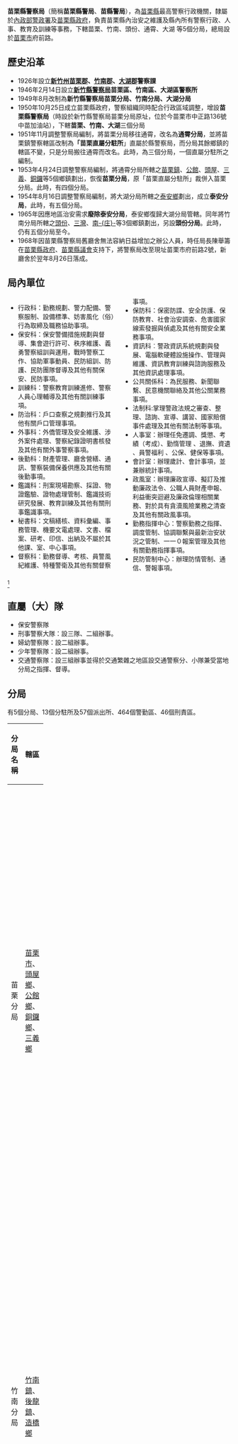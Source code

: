 {{中華民國政府部門基礎資訊
|部門名稱       = 苗栗縣警察局
|外文名稱       = Miaoli County Police Bureau
|外文語言       = 英語
|部門標誌       = Republic of China Police Logo.svg
|代表圖像       = 
|代表圖像名稱    =  
|首長職銜       = 局長
|首長姓名       = 周煥興
|副首長職銜     = 副局長
|副首長姓名     = 邱麗宜
|副首長姓名二   = 梁仁輝
|副首長姓名三   = 
|副首長職銜二   = 
|副首長二姓名   = 
|副首長二姓名二 = 
|副首長二姓名三 = 
|秘書長職銜     = 主任秘書
|秘書長姓名     = 莊武能
|秘書長姓名二   = 
|秘書長姓名三   = 
|副秘書長職銜   = 督察長
|副秘書長姓名   = [[劉文雄|劉文雄]]
|副秘書長姓名二 = 
|副秘書長姓名三 = 
|任命者姓名     = 
|成立日期       = 1950年10月25日
|解散日期       = 
|所屬部門       = [[內政部警政署|內政部警政署]]、[[苗栗縣政府|苗栗縣政府]]
|組織編制       = 
|授權法源       = 《苗栗縣政府組織自治條例》第七條第一項
|員額任期       = 
|年度預算額     = 
|地址           = 360006[[苗栗縣|苗栗縣]][[苗栗市|苗栗市]]建功里府前路2號
|電話           = +886 37 321-301
|網站           = https://www.mpb.gov.tw/
|備註           = 
}}
'''苗栗縣警察局'''（簡稱'''苗栗縣警局'''、'''苗縣警局'''），為[[苗栗縣|苗栗縣]]最高警察行政機關，隸屬於[[內政部警政署|內政部警政署]]及[[苗栗縣政府|苗栗縣政府]]，負責苗栗縣內治安之維護及縣內所有警察行政、人事、教育及訓練等事務，下轄苗栗、竹南、頭份、通霄、大湖 等5個分局，總局設於[[苗栗市|苗栗市]]府前路。

== 歷史沿革 ==
*1926年設立'''[[新竹州|新竹州]][[苗栗郡|苗栗郡]]、[[竹南郡|竹南郡]]、[[大湖郡|大湖郡]]警察課'''
*1946年2月14日設立'''[[新竹縣警察局|新竹縣警察局]]苗栗區、竹南區、大湖區警察所'''
*1949年8月改制為'''新竹縣警察局苗栗分局、竹南分局、大湖分局'''
*1950年10月25日成立苗栗縣政府，警察組織同時配合行政區域調整，增設'''苗栗縣警察局'''（時設於新竹縣警察局苗栗分局原址，位於今苗栗市中正路136號 中苗加油站），下轄'''苗栗、竹南、大湖'''三個分局
*1951年11月調整警察局編制，將苗栗分局移往通霄，改名為'''通霄分局'''，並將苗栗鎮警察轄區改制為'''「苗栗直屬分駐所'''」直屬於縣警察局，而分局其餘鄉鎮的轄區不變，只是分局搬往通霄而改名。此時，為三個分局，一個直屬分駐所之編制。
*1953年4月24日調整警察局編制，將通霄分局所轄之[[苗栗市|苗栗鎮]]、[[公館鄉_(臺灣)|公館]]、[[頭屋鄉|頭屋]]、[[三義鄉_(台灣)|三義]]、[[銅鑼鄉_(台灣)|銅鑼]]等5個鄉鎮劃出，恢復'''苗栗分局'''，原「苗栗直屬分駐所」裁併入苗栗分局。此時，有四個分局。
*1954年8月16日調整警察局編制，將大湖分局所轄之[[泰安鄉|泰安鄉]]劃出，成立'''泰安分局'''，此時，有五個分局。
*1965年因應地區治安需求'''廢除泰安分局'''，泰安鄉復歸大湖分局管轄。同年將竹南分局所轄之[[頭份鎮|頭份]]、[[三灣鄉_(台灣)|三灣]]、[[南庄鄉_(台灣)|南-{庄}-]]等3個鄉鎮劃出，另設'''頭份分局'''。此時，仍有五個分局至今。
*1968年因苗栗縣警察局舊廳舍無法容納日益增加之辦公人員，時任局長陳舉籌在[[苗栗縣政府|苗栗縣政府]]、[[苗栗縣議會|苗栗縣議會]]支持下，將警察局改至現址苗栗市府前路2號，新廳舍於翌年8月26日落成。

== 局內單位 ==
<div style="-moz-column-count:2; -webkit-column-count:2; column-count:2">
*行政科：勤務規劃、警力配備、警察服制、設備標準、妨害風化（俗）行為取締及職務協助事項。
*保安科：保安警備措施規劃與督導、集會遊行許可、秩序維護、義勇警察組訓與運用，戰時警察工作、協助軍事動員、民防組訓、防護、民防團隊督導及其他有關保安、民防事項。
*訓練科：警察教育訓練進修、警察人員心理輔導及其他有關訓練事項。
*防治科：戶口查察之規劃推行及其他有關戶口管理事項。
*外事科：外僑管理及安全維護、涉外案件處理、警察紀錄證明書核發及其他有關外事警察事項。
*後勤科：財產管理、廳舍營繕、通訊、警察裝備保養供應及其他有關後勤事項。
*鑑識科：刑案現場勘察、採證、物證鑑驗、證物處理管制、鑑識技術研究發展、教育訓練及其他有關刑事鑑識事項。
*秘書科：文稿繕核、資料彙編、事務管理、機要文電處理、文書、檔案、研考、印信、出納及不屬於其他課、室、中心事項。
*督察科：勤務督導、考核、員警風紀維護、特種警衛及其他有關督察事項。
*保防科：保密防諜、安全防護、保防教育、社會治安調查、危害國家線索發掘與偵處及其他有關安全業務事項。
*資訊科︰警政資訊系統規劃與發展、電腦軟硬體設施操作、管理與維護、資訊教育訓練與諮詢服務及其他資訊處理事項。
*公共關係科：為民服務、新聞聯繫、民意機關聯絡及其他公關業務事項。
*法制科:掌理警政法規之審查、整理、諮詢、宣導、講習、國家賠償事件處理及其他有關法制等事項。
*人事室：辦理任免遷調、獎懲、考績（考成）、勤惰管理 、退撫、資遺 、員警福利 、公保、健保等事項。
*會計室：辦理歲計、會計事項，並兼辦統計事項。
*政風室：辦理廉政宣導、擬訂及推動廉政法令、公職人員財產申報、利益衝突迴避及廉政倫理相關業務、對於具有貪瀆風險業務之清查及其他有關政風事項。 
*勤務指揮中心：警察勤務之指揮、調度管制、協調聯繫與最新治安狀況之管制、一一０報案管理及其他有關勤務指揮事項。
*民防管制中心：辦理防情管制、通信、警報事項。
</div>
<ref>[https://www.mpb.gov.tw/content/index?Parser=1,4,43 組織架構].苗栗縣警察局.2020-07-10</ref>

== 直屬（大）隊 ==
*保安警察隊
*刑事警察大隊：設三隊、二組辦事。
*婦幼警察隊：設二組辦事。
*少年警察隊：設二組辦事。
*交通警察隊：設三組辦事並得於交通繁雜之地區設交通警察分、小隊兼受當地分局之指揮、督導。

== 分局 ==
有5個分局、13個分駐所及57個派出所、464個警勤區、46個刑責區。

{| class="wikitable + sortable" width="100%"
!width="8%"|分局名稱
!width="22%"|轄區
!width="13%"|地址
!width="13%"|內部單位
!width="20%"|分駐（派出所）
!width="10%"|網址
|-
|align="right"|苗栗分局
|[[苗栗市|苗栗市]]、[[頭屋鄉|頭屋鄉]]、[[公館鄉_(台灣)|公館鄉]]、[[銅鑼鄉_(台灣)|銅鑼鄉]]、[[三義鄉_(台灣)|三義鄉]]
|苗栗市金鳳街109號
|第一組、第二組、第三組、第四組、第五組、偵查隊、警備隊、勤務指揮中心
|頭屋分駐所、銅鑼分駐所、公館分駐所、三義分駐所，南苗派出所、北苗派出所、文山派出所、明德派出所、福基派出所、鶴崗派出所、雞隆派出所、龍騰派出所、鯉魚派出所。
|[https://www.mpb.gov.tw/sub/index?m1=21 www.mpb.gov.tw/sub/index?m1=21]
|-
|align="right"|竹南分局
|[[竹南鎮|竹南鎮]]、[[後龍鎮_(台灣)|後龍鎮]]、[[造橋鄉|造橋鄉]]
|竹南鎮民族街72號
|第一組、第二組、第三組、第四組、第五組、偵查隊、警備隊、勤務指揮中心
|造橋分駐所、後龍分駐所、竹南派出所、中港海口派出所、大同派出所、談文派出所、大山派出所、外埔派出所、聯港派出所、新港派出所、南勢派出所。
|[https://www.mpb.gov.tw/sub/index?m1=22 www.mpb.gov.tw/sub/index?m1=22]
|-
|align="right"|頭份分局
|[[頭份市|頭份市]]、[[三灣鄉_(台灣)|三灣鄉]]、[[南庄鄉_(台灣)|南庄鄉]]
|頭份市中興路503號
|第一組、第二組、第三組、第四組、第五組、偵查隊、警備隊、勤務指揮中心
|三灣分駐所、南-{庄}-分駐所、頭份派出所、尖山派出所、斗坪派出所、大河派出所、南埔派出所、田美派出所、蓬萊派出所、東河派出所、陸家派出所。
|[https://www.mpb.gov.tw/sub/index?m1=23 www.mpb.gov.tw/sub/index?m1=23]
|-
|align="right"|通霄分局
|[[通霄鎮|通霄鎮]]、[[苑裡鎮|苑裡鎮]]、[[西湖鄉_(台灣)|西湖鄉]]
|通霄鎮中正路16號
|第一組、第二組、第三組、第四組、第五組、偵查隊、警備隊、勤務指揮中心
|苑裡分駐所、西湖分駐所、通霄派出所、中和派出所、烏眉派出所、埔口派出所、白沙派出所、五福派出所、山腳派出所、社苓派出所、高湖派出所。
|[https://www.mpb.gov.tw/sub/index?m1=24 www.mpb.gov.tw/sub/index?m1=24]
|-
|align="right"|大湖分局
|[[大湖鄉_(台灣)|大湖鄉]]、[[卓蘭鎮|卓蘭鎮]]、[[獅潭鄉|獅潭鄉]]、[[泰安鄉|泰安鄉]]
|大湖鄉中正路78號
|第一組、第二組、第三組、第四組、偵查隊、警備隊、勤務指揮中心
|卓蘭分駐所、獅潭分駐所、泰安分駐所、大湖派出所、南湖派出所、校林派出所、坪林派出所、汶水派出所、和興派出所、百壽派出所、龍山派出所、大興派出所、中興派出所、梅園派出所、象鼻派出所、大安派出所、觀霧派出所。
|[https://www.mpb.gov.tw/sub/index?m1=25 https://www.mpb.gov.tw/sub/index?m1=25]
|-
|}

== 歷任局長 ==
{| class="wikitable"
!任次
!姓名
!任期
!備註
|-
|1
|樊致祥
|1950年10月－1951年6月
|
|-
|2
|陳聖德
|1951年6月－1961年8月
|原任[[彰化縣警察局|彰化縣警察局]]局長
|-
|3
|曾克述
|1961年8月－1965年2月
|原任[[臺東縣警察局|臺東縣警察局]]局長
|-
|4
|劉林華
|1965年2月－1967年7月
|原任[[臺灣省政府警政廳|臺灣省警務處]]督察
後任[[雲林縣警察局|雲林縣警察局]]局長
|-
|5
|陳舉籌
|1967年7月－1970年7月
|原任[[臺北市政府警察局|臺北市政府警察局]]副局長
後任[[臺南市政府警察局|臺南縣警察局]]局長
|-
|6
|周之光
|1970年7月－1973年5月
|原任[[澎湖縣警察局|澎湖縣警察局]]局長
後任[[嘉義縣警察局|嘉義縣警察局]]局長
|-
|7
|王雲章
|1973年5月－1974年11月
|後任[[新竹縣警察局|新竹縣警察局]]局長
|-
|8
|嚴益敬
|1974年11月－1977年6月
|原任[[臺東縣警察局|臺東縣警察局]]局長
後任[[雲林縣警察局|雲林縣警察局]]局長
|-
|9
|王秉玉
|1977年6月－1979年9月
|
|-
|10
|馬鑫昌
|1979年9月－1982年3月
|原任[[臺東縣警察局|臺東縣警察局]]局長
|-
|11
|顧興義
|1982年3月－1984年1月
|
|-
|12
|曾淇水
|1984年1月－1984年12月
|
|-
|13
|顧紹時
|1984年12月－1986年5月
|
|-
|14
|[[丁原進|丁原進]]
|1986年5月－1989年12月
|原任[[臺灣省政府警政廳|臺灣省警務處]]督察
後任[[內政部警政署|內政部警政署]]教育組組長
|-
|15
|鄭榮進
|1989年12月－1990年11月
|原任[[高雄市政府警察局|高雄市政府警察局]]鼓山分局分局長
後任[[臺灣省政府警政廳|臺灣省警務處]]專門委員
|-
|16
|袁行一
|1990年11月－1993年1月
|原[[高雄市政府警察局|高雄市政府警察局]]督察長
後調任[[臺中市政府警察局|臺中市警察局]]副局長
|-
|17
|陳昇輝
|1993年1月－1996年7月
|
|-
|18
|馮棟森
|1996年7月－1998年2月
|
|-
|19
|陳逸峰
|1998年2月－2000年9月
|原任[[臺北市政府警察局|臺北市政府警察局]]萬華分局分局長
後任[[臺北市政府警察局|臺北市政府警察局]]督察長
|-
|20
|何春乾
|2000年9月－2003年9月
|原任[[內政部警政署|內政部警政署]]教育組組長
後任[[臺南市政府警察局|臺南市警察局]]局長 
|-
|21
|黎文明
|2003年9月－2007年2月
|原任[[內政部警政署|內政部警政署]]秘書室主任
後任[[內政部警政署|內政部警政署]]保安組組長
|-
|22
|鍾國文
|2007年2月－2009年7月
|原任[[內政部警政署|內政部警政署]]秘書室主任
後任[[內政部警政署|內政部警政署]]安檢組組長
|-
|23
|邱銘光
|2009年7月－2010年12月
|原任[[高雄市政府警察局|高雄市政府警察局]]苓雅分局分局長
後任[[桃園市政府警察局|桃園縣政府警察局]]主任秘書
|-
|24
|曾義瓊
|2010年12月－2015年1月
|原任[[警察廣播電臺|警察廣播電臺]]總臺長
屆齡退休
|-
|25
|王嘉衡
|2015年1月－2016年8月1日
|原任[[臺北市政府警察局|臺北市政府警察局]]萬華分局分局長
後任[[臺北市政府警察局|臺北市政府警察局]]督察長
|-
|26
|金浩明
|2016年8月1日－2017年11月6日
|原任[[基隆港務警察總隊|基隆港務警察總隊]]總隊長
後任[[臺北市政府警察局|臺北市政府警察局]]主任秘書
|-
|27
|林炎田
|2017年11月6日－2018年7月16日
|原任[[內政部警政署|內政部警政署]]公共關係室主任
後任[[內政部警政署刑事警察局|刑事警察局]]副局長
|-
|28
|林國清
|2018年7月16日－2019年7月22日
|原任[[花蓮港務警察總隊|花蓮港務警察總隊]]總隊長 
後任[[內政部警政署|內政部警政署]]保安組組長
|-
|29
|翁群能
|2019年7月22日－2021年1月15日
|原任[[桃園市政府警察局|桃園市政府警察局]]桃園分局分局長
後任[[臺北市政府警察局|臺北市政府警察局]]督察長<ref>{{Cite web|title=陳檡文陞任警大校長 方仰寧接南市黃明昭掌高市警局長 {{!}} 社會 {{!}} 重點新聞 {{!}} 中央社 CNA|url=https://www.cna.com.tw/news/firstnews/202101135012.aspx|accessdate=2021-01-13|work=www.cna.com.tw|language=zh-TW}}</ref>
|-
|30
|周煥興
|2021年1月16日－2022年1月16日
|原任[[內政部警政署|內政部警政署]]公共關係室主任
後任[[臺南市政府警察局|臺南市政府警察局]]督察長
|-
|31
|陳武康
|2022年1月17日－至今
|原任[[內政部警政署|內政部警政署]]法制室主任
|}

'''資料來源：'''苗栗縣警察局全球資訊網<ref>[https://www.mpb.gov.tw/content/index?Parser=1,4,97,41 局長簡介].苗栗縣警察局.2020-06-08</ref>

== 參考資料 ==
<references />

== 外部連結 ==
*[http://www.mpb.gov.tw/ 苗栗縣警察局全球資訊網]
*{{facebook page|mpbgroup|苗栗縣警察局臉書粉絲團}}

{{中華民國警察}}
[[Category:苗栗縣警察局|]]
[[Category:中華民國警察局|Miaoli]]
[[Category:苗栗市|Category:苗栗市]]
[[Category:1950年建立政府機構|Category:1950年建立政府機構]]
